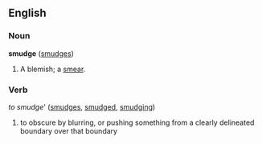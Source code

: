 ==English==

===Noun===
'''smudge'''  ([[smudges]])
#A blemish; a [[smear]].

===Verb===
''to smudge'''  ([[smudges]], [[smudged]], [[smudging]])
#to obscure by blurring, or pushing something from a clearly delineated boundary over that boundary